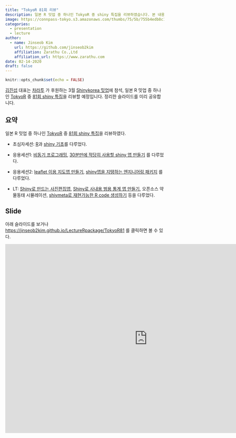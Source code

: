 ```yaml
---
title: "TokyoR 81회 리뷰"
description: 일본 R 밋업 중 하나인 TokyoR 중 shiny 특집을 리뷰하였습니다. 본 내용은 차라투가 후원하는 Shinykorea 3월 밋업에서 발표할 예정입니다. 
image: https://connpass-tokyo.s3.amazonaws.com/thumbs/75/5b/755b4edb8c11f52580f6f9a667d3a0e0.png
categories:
  - presentation
  - lecture
author:
  - name: Jinseob Kim
    url: https://github.com/jinseob2kim
    affiliation: Zarathu Co.,Ltd
    affiliation_url: https://www.zarathu.com
date: 02-14-2020
draft: false
---
```


```r
knitr::opts_chunk$set(echo = FALSE)
```

[김진섭](https://github.com/jinseob2kim) 대표는 [차라투](https://www.zarathu.com) 가 후원하는 3월 [Shinykorea 밋업](https://github.com/shinykorea/Meetup)에 참석, 일본 R 밋업 중 하나인 [TokyoR](https://tokyor.connpass.com/) 중 [81회 shiny 특집](https://tokyor.connpass.com/event/141318/)을 리뷰할 예정입니다. 정리한 슬라이드를 미리 공유합니다. 

## 요약

일본 R 밋업 중 하나인 [TokyoR](https://tokyor.connpass.com/) 중 [81회 shiny 특집](https://tokyor.connpass.com/event/141318/)을 리뷰하였다.

* 초심자세션: [R](https://speakerdeck.com/kilometer/tokyo-dot-r-number-81-introduction-and-demonstration)과 [shiny 기초](https://speakerdeck.com/kyyonko/di-81hui-tokyor-chu-xin-zhe-setusiyon2-hazimetefalseshiny-80e4f56b-198d-4d7d-a4e0-df1097aa226d)를 다루었다.

* 응용세션1: [비동기 프로그래밍](https://www.slideshare.net/hoxo_m/shiny-177170789), [30분만에 적당히 사용할 shiny 앱 만들기](https://randpy-testserver.shinyapps.io/Slide/) 를 다루었다. 

* 응용세션2: [leaflet 이용 지도앱 만들기](https://www.slideshare.net/kashitan/shinyleaflettips-177070514), [shiny앱을 지탱하는 엔지니어링 패키지](https://speakerdeck.com/okiyuki99/190928-tokyor81-shiny) 를 다루었다. 

* LT: [Shiny로 만드는 사진편집앱](https://igjit.github.io/slides/2019/09/shinyroom/), [Shiny로 사내용 범용 통계 앱 만들기](https://slack-files.com/T06PCFXL2-FNULHJB2R-fe31d13827), 오픈소스 약물동태 시뮬레이션, [shiymeta로 재현가능한 R code 생성하기](https://docs.google.com/presentation/d/1aHRVEE05L7HO90TsTTFNsJZsVH-oI2umYlNR3NuXbac/edit) 등을 다루었다.  

## Slide

아래 슬라이드를 보거나 [https://jinseob2kim.github.io/LectureRpackage/TokyoR81](https://jinseob2kim.github.io/LectureRpackage/TokyoR81) 를 클릭하면 볼 수 있다.

<iframe src="https://jinseob2kim.github.io/LectureRpackage/TokyoR81" width="900" height="600" style="border: none;"></iframe>
